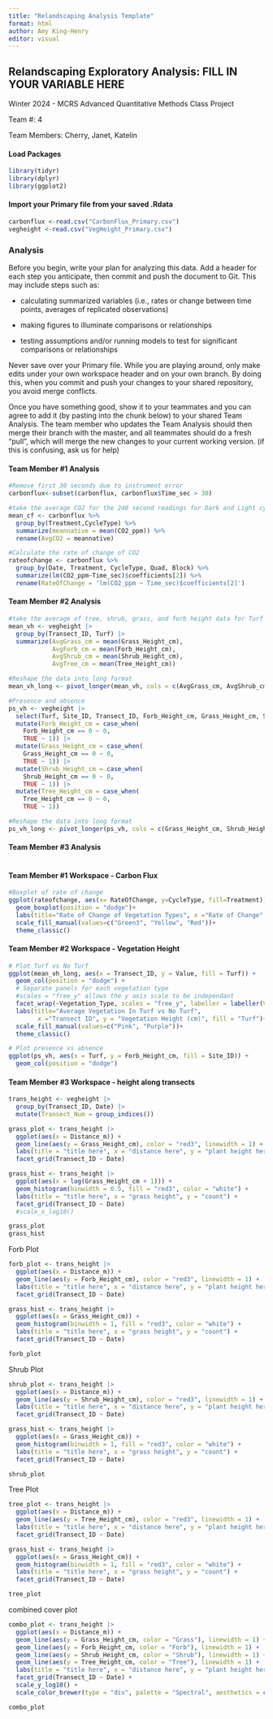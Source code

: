 ```yaml
---
title: "Relandscaping Analysis Template"
format: html
author: Amy King-Henry
editor: visual
---
```


## Relandscaping Exploratory Analysis: FILL IN YOUR VARIABLE HERE

Winter 2024 - MCRS Advanced Quantitative Methods Class Project

Team #: 4

Team Members: Cherry, Janet, Katelin

#### Load Packages

```r
library(tidyr)
library(dplyr)
library(ggplot2)

```

#### Import your Primary file from your saved .Rdata

```r
carbonflux <-read.csv("CarbonFlux_Primary.csv")
vegheight <-read.csv("VegHeight_Primary.csv")

```

### Analysis

Before you begin, write your plan for analyzing this data. Add a header for each step you anticipate, then commit and push the document to Git. This may include steps such as:

-   calculating summarized variables (i.e., rates or change between time points, averages of replicated observations)

-   making figures to illuminate comparisons or relationships

-   testing assumptions and/or running models to test for significant comparisons or relationships

Never save over your Primary file. While you are playing around, only make edits under your own workspace header and on your own branch. By doing this, when you commit and push your changes to your shared repository, you avoid merge conflicts.

Once you have something good, show it to your teammates and you can agree to add it (by pasting into the chunk below) to your shared Team Analysis. The team member who updates the Team Analysis should then merge their branch with the master, and all teammates should do a fresh "pull", which will merge the new changes to your current working version. (if this is confusing, ask us for help)

#### Team Member #1 Analysis

```r
#Remove first 30 seconds due to instrument error
carbonflux<-subset(carbonflux, carbonflux$Time_sec > 30)

#take the average CO2 for the 240 second readings for Dark and Light cycles and group by native/non native
mean_cf <- carbonflux %>%
  group_by(Treatment,CycleType) %>%
  summarize(meannative = mean(CO2_ppm)) %>%
  rename(AvgCO2 = meannative)

#Calculate the rate of change of CO2
rateofchange <- carbonflux %>%
  group_by(Date, Treatment, CycleType, Quad, Block) %>%
  summarize(lm(CO2_ppm~Time_sec)$coefficients[2]) %>%
  rename(RateOfChange = 'lm(CO2_ppm ~ Time_sec)$coefficients[2]')

```

#### Team Member #2 Analysis

```r
#take the average of tree, shrub, grass, and forb height data for Turf and No Turf and group by transect ID
mean_vh <- vegheight |>
  group_by(Transect_ID, Turf) |>
  summarize(AvgGrass_cm = mean(Grass_Height_cm),
            AvgForb_cm = mean(Forb_Height_cm),
            AvgShrub_cm = mean(Shrub_Height_cm),
            AvgTree_cm = mean(Tree_Height_cm))

#Reshape the data into long format
mean_vh_long <- pivot_longer(mean_vh, cols = c(AvgGrass_cm, AvgShrub_cm, AvgForb_cm, AvgTree_cm), names_to = "Vegetation_Type", values_to = "Value")

```

```r
#Presence and absence
ps_vh <- vegheight |>
  select(Turf, Site_ID, Transect_ID, Forb_Height_cm, Grass_Height_cm, Shrub_Height_cm, Tree_Height_cm)|>
  mutate(Forb_Height_cm = case_when(
    Forb_Height_cm == 0 ~ 0,
    TRUE ~ 1)) |>
  mutate(Grass_Height_cm = case_when(
    Grass_Height_cm == 0 ~ 0,
    TRUE ~ 1)) |>
  mutate(Shrub_Height_cm = case_when(
    Shrub_Height_cm == 0 ~ 0,
    TRUE ~ 1)) |>
  mutate(Tree_Height_cm = case_when(
    Tree_Height_cm == 0 ~ 0,
    TRUE ~ 1))

#Reshape the data into long format
ps_vh_long <- pivot_longer(ps_vh, cols = c(Grass_Height_cm, Shrub_Height_cm, Forb_Height_cm, Tree_Height_cm), names_to = "Vegetation_Type", values_to = "Presence")
```

#### Team Member #3 Analysis

```r
```

#### Team Member #1 Workspace - Carbon Flux

```r

#Boxplot of rate of change
ggplot(rateofchange, aes(x= RateOfChange, y=CycleType, fill=Treatment)) + 
  geom_boxplot(position = "dodge")+
  labs(title="Rate of Change of Vegetation Types", x ="Rate of Change", y="Light Cycle Type") +
  scale_fill_manual(values=c("Green3", "Yellow", "Red"))+
  theme_classic()

```

#### Team Member #2 Workspace - Vegetation Height

```r
# Plot Turf vs No Turf
ggplot(mean_vh_long, aes(x = Transect_ID, y = Value, fill = Turf)) + 
  geom_col(position = "dodge") +
  # Separate panels for each vegetation type
  #scales = "free_y" allows the y axis scale to be independant 
  facet_wrap(~Vegetation_Type, scales = "free_y", labeller = labeller(Vegetation_Type = c("AvgForb_cm" = "Forb", "AvgGrass_cm" = "Grass", "AvgShrub_cm"= "Shrub", "AvgTree_cm" = "Tree"))) +
  labs(title="Average Vegetation In Turf vs No Turf",
        x ="Transect ID", y = "Vegetation Height (cm)", fill = "Turf")+
  scale_fill_manual(values=c("Pink", "Purple"))+
  theme_classic()

```

```r
# Plot presence vs absence
ggplot(ps_vh, aes(x = Turf, y = Forb_Height_cm, fill = Site_ID)) + 
  geom_col(position = "dodge")

```

#### Team Member #3 Workspace - height along transects

```r
trans_height <- vegheight |>
  group_by(Transect_ID, Date) |>
  mutate(Transect_Num = group_indices())

grass_plot <- trans_height |>
  ggplot(aes(x = Distance_m)) +
  geom_line(aes(y = Grass_Height_cm), color = "red3", linewidth = 1) +
  labs(title = "title here", x = "distance here", y = "plant height here") +
  facet_grid(Transect_ID ~ Date)

grass_hist <- trans_height |>
  ggplot(aes(x = log(Grass_Height_cm + 1))) +
  geom_histogram(binwidth = 0.5, fill = "red3", color = "white") +
  labs(title = "title here", x = "grass height", y = "count") +
  facet_grid(Transect_ID ~ Date)
  #scale_x_log10()

grass_plot
grass_hist
```

Forb Plot

```r
forb_plot <- trans_height |>
  ggplot(aes(x = Distance_m)) +
  geom_line(aes(y = Forb_Height_cm), color = "red3", linewidth = 1) +
  labs(title = "title here", x = "distance here", y = "plant height here") +
  facet_grid(Transect_ID ~ Date)

grass_hist <- trans_height |>
  ggplot(aes(x = Grass_Height_cm)) +
  geom_histogram(binwidth = 1, fill = "red3", color = "white") +
  labs(title = "title here", x = "grass height", y = "count") +
  facet_grid(Transect_ID ~ Date)

forb_plot
```

Shrub Plot

```r
shrub_plot <- trans_height |>
  ggplot(aes(x = Distance_m)) +
  geom_line(aes(y = Shrub_Height_cm), color = "red3", linewidth = 1) +
  labs(title = "title here", x = "distance here", y = "plant height here") +
  facet_grid(Transect_ID ~ Date)

grass_hist <- trans_height |>
  ggplot(aes(x = Grass_Height_cm)) +
  geom_histogram(binwidth = 1, fill = "red3", color = "white") +
  labs(title = "title here", x = "grass height", y = "count") +
  facet_grid(Transect_ID ~ Date)

shrub_plot
```

Tree Plot

```r
tree_plot <- trans_height |>
  ggplot(aes(x = Distance_m)) +
  geom_line(aes(y = Tree_Height_cm), color = "red3", linewidth = 1) +
  labs(title = "title here", x = "distance here", y = "plant height here") +
  facet_grid(Transect_ID ~ Date)

grass_hist <- trans_height |>
  ggplot(aes(x = Grass_Height_cm)) +
  geom_histogram(binwidth = 1, fill = "red3", color = "white") +
  labs(title = "title here", x = "grass height", y = "count") +
  facet_grid(Transect_ID ~ Date)

tree_plot
```

combined cover plot

```r
combo_plot <- trans_height |>
  ggplot(aes(x = Distance_m)) +
  geom_line(aes(y = Grass_Height_cm, color = "Grass"), linewidth = 1) +
  geom_line(aes(y = Forb_Height_cm, color = "Forb"), linewidth = 1) +
  geom_line(aes(y = Shrub_Height_cm, color = "Shrub"), linewidth = 1) +
  geom_line(aes(y = Tree_Height_cm, color = "Tree"), linewidth = 1) +
  labs(title = "title here", x = "distance here", y = "plant height here") +
  facet_grid(Transect_ID ~ Date) +
  scale_y_log10() +
  scale_color_brewer(type = "div", palette = "Spectral", aesthetics = c("colour", "fill"))

combo_plot
```
